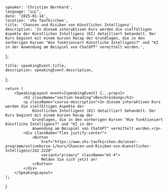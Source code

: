 
    speaker: 'Christian Bernhard',
    language: "🇩🇪",
    date: '2025-01-14',
    location: 'vhs Taufkirchen',
    title: 'Chancen und Risiken von Künstlicher Intelligenz',
    description: 'In diesem interaktiven Kurs werden die vielfältigen Aspekte der Künstlichen Intelligenz (KI) detailliert behandelt. Der Kurs beginnt mit einem kurzen Recap der Grundlagen, die in den vorherigen Kursen "Wie funktioniert Künstliche Intelligenz?" und "KI in der Anwendung am Beispiel von ChatGPT" vermittelt wurden.',
};

    title: speakingEvent.title,
    description: speakingEvent.description,
};

    return (
        <SpeakingLayout event={speakingEvent} {...props}>
            <h2 className="section-heading">Beschreibung</h2>
            <p className="course-description">In diesem interaktiven Kurs werden die vielfältigen Aspekte der
                Künstlichen Intelligenz (KI) detailliert behandelt. Der Kurs beginnt mit einem kurzen Recap der
                Grundlagen, die in den vorherigen Kursen "Wie funktioniert Künstliche Intelligenz?" und "KI in der
                Anwendung am Beispiel von ChatGPT" vermittelt wurden.</p>
            <div className="flex justify-center">
                <Button
                    href="https://www.vhs-taufkirchen.de/unser-programm/onlinekurse-1/kurs/Chancen-und-Risiken-von-Kuenstlicher-Intelligenz/242-2220"
                    variant="primary" className="mt-4">
                    Melden Sie sich jetzt an!
                </Button>
            </div>
        </SpeakingLayout>
    );
}

